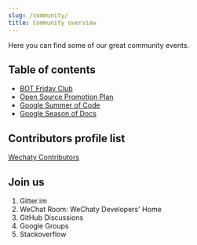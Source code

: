```yaml
---
slug: /community/
title: Community overview
---
```


Here you can find some of our great community events.

## Table of contents

- [BOT Friday Club](./bot5/overview.md)
- [Open Source Promotion Plan](./ospp/overview.md)
- [Google Summer of Code](./gsoc/overview.md)
- [Google Season of Docs](./gsod/overview.md)

## Contributors profile list

[Wechaty Contributors](https://wechaty.js.org/contributors/)

## Join us

1. Gitter.im
1. WeChat Room: WeChaty Developers' Home
1. GitHub Discussions
1. Google Groups
1. Stackoverflow
